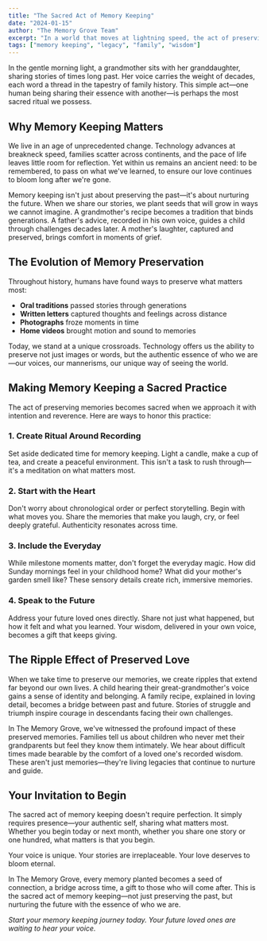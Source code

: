 ```yaml
---
title: "The Sacred Act of Memory Keeping"
date: "2024-01-15"
author: "The Memory Grove Team"
excerpt: "In a world that moves at lightning speed, the act of preserving memories becomes a sacred ritual—a way to honor what matters most and ensure our love transcends time."
tags: ["memory keeping", "legacy", "family", "wisdom"]
---
```


In the gentle morning light, a grandmother sits with her granddaughter, sharing stories of times long past. Her voice carries the weight of decades, each word a thread in the tapestry of family history. This simple act—one human being sharing their essence with another—is perhaps the most sacred ritual we possess.

## Why Memory Keeping Matters

We live in an age of unprecedented change. Technology advances at breakneck speed, families scatter across continents, and the pace of life leaves little room for reflection. Yet within us remains an ancient need: to be remembered, to pass on what we've learned, to ensure our love continues to bloom long after we're gone.

Memory keeping isn't just about preserving the past—it's about nurturing the future. When we share our stories, we plant seeds that will grow in ways we cannot imagine. A grandmother's recipe becomes a tradition that binds generations. A father's advice, recorded in his own voice, guides a child through challenges decades later. A mother's laughter, captured and preserved, brings comfort in moments of grief.

## The Evolution of Memory Preservation

Throughout history, humans have found ways to preserve what matters most:

- **Oral traditions** passed stories through generations
- **Written letters** captured thoughts and feelings across distance
- **Photographs** froze moments in time
- **Home videos** brought motion and sound to memories

Today, we stand at a unique crossroads. Technology offers us the ability to preserve not just images or words, but the authentic essence of who we are—our voices, our mannerisms, our unique way of seeing the world.

## Making Memory Keeping a Sacred Practice

The act of preserving memories becomes sacred when we approach it with intention and reverence. Here are ways to honor this practice:

### 1. Create Ritual Around Recording

Set aside dedicated time for memory keeping. Light a candle, make a cup of tea, and create a peaceful environment. This isn't a task to rush through—it's a meditation on what matters most.

### 2. Start with the Heart

Don't worry about chronological order or perfect storytelling. Begin with what moves you. Share the memories that make you laugh, cry, or feel deeply grateful. Authenticity resonates across time.

### 3. Include the Everyday

While milestone moments matter, don't forget the everyday magic. How did Sunday mornings feel in your childhood home? What did your mother's garden smell like? These sensory details create rich, immersive memories.

### 4. Speak to the Future

Address your future loved ones directly. Share not just what happened, but how it felt and what you learned. Your wisdom, delivered in your own voice, becomes a gift that keeps giving.

## The Ripple Effect of Preserved Love

When we take time to preserve our memories, we create ripples that extend far beyond our own lives. A child hearing their great-grandmother's voice gains a sense of identity and belonging. A family recipe, explained in loving detail, becomes a bridge between past and future. Stories of struggle and triumph inspire courage in descendants facing their own challenges.

In The Memory Grove, we've witnessed the profound impact of these preserved memories. Families tell us about children who never met their grandparents but feel they know them intimately. We hear about difficult times made bearable by the comfort of a loved one's recorded wisdom. These aren't just memories—they're living legacies that continue to nurture and guide.

## Your Invitation to Begin

The sacred act of memory keeping doesn't require perfection. It simply requires presence—your authentic self, sharing what matters most. Whether you begin today or next month, whether you share one story or one hundred, what matters is that you begin.

Your voice is unique. Your stories are irreplaceable. Your love deserves to bloom eternal.

In The Memory Grove, every memory planted becomes a seed of connection, a bridge across time, a gift to those who will come after. This is the sacred act of memory keeping—not just preserving the past, but nurturing the future with the essence of who we are.

*Start your memory keeping journey today. Your future loved ones are waiting to hear your voice.*